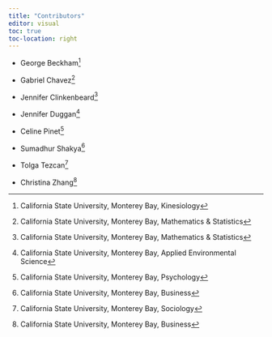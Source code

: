 ```yaml
---
title: "Contributors"
editor: visual
toc: true
toc-location: right
---
```


-   George Beckham[^1]

-   Gabriel Chavez[^2]

-   Jennifer Clinkenbeard[^3]

-   Jennifer Duggan[^4]

-   Celine Pinet[^5]

-   Sumadhur Shakya[^6]

-   Tolga Tezcan[^7]

-   Christina Zhang[^8]

[^1]: California State University, Monterey Bay, Kinesiology

[^2]: California State University, Monterey Bay, Mathematics & Statistics

[^3]: California State University, Monterey Bay, Mathematics & Statistics

[^4]: California State University, Monterey Bay, Applied Environmental Science

[^5]: California State University, Monterey Bay, Psychology

[^6]: California State University, Monterey Bay, Business

[^7]: California State University, Monterey Bay, Sociology

[^8]: California State University, Monterey Bay, Business
